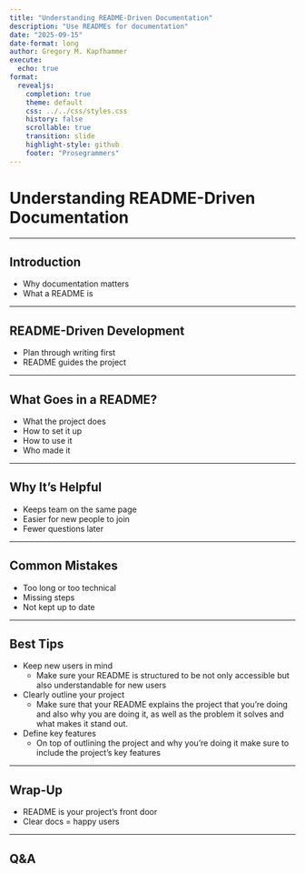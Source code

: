```yaml
---
title: "Understanding README-Driven Documentation"
description: "Use READMEs for documentation"
date: "2025-09-15"
date-format: long
author: Gregory M. Kapfhammer
execute:
  echo: true
format:
  revealjs:
    completion: true
    theme: default
    css: ../../css/styles.css
    history: false
    scrollable: true
    transition: slide
    highlight-style: github
    footer: "Prosegrammers"
---
```


<!--chezka-->
# Understanding README-Driven Documentation

---

<!--chezka-->
## Introduction
- Why documentation matters  
- What a README is  

---

<!--jordi-->
## README-Driven Development
- Plan through writing first  
- README guides the project  

---

<!--jordi-->
## What Goes in a README?
- What the project does  
- How to set it up  
- How to use it  
- Who made it  

---

<!--bj-->
## Why It’s Helpful
- Keeps team on the same page  
- Easier for new people to join  
- Fewer questions later  

---

<!--bj-->
## Common Mistakes
- Too long or too technical  
- Missing steps  
- Not kept up to date  

---

<!--brandon-->
## Best Tips
- Keep new users in mind
  - Make sure your README is structured to be not only accessible but also understandable for new users
- Clearly outline your project
  - Make sure that your README explains the project that you're doing and also why you are doing it, as well as the problem it solves and what makes it stand out.
- Define key features
  - On top of outlining the project and why you're doing it make sure to include the project's key features

---

<!--brandon-->
## Wrap-Up
- README is your project’s front door  
- Clear docs = happy users  

---

## Q&A
